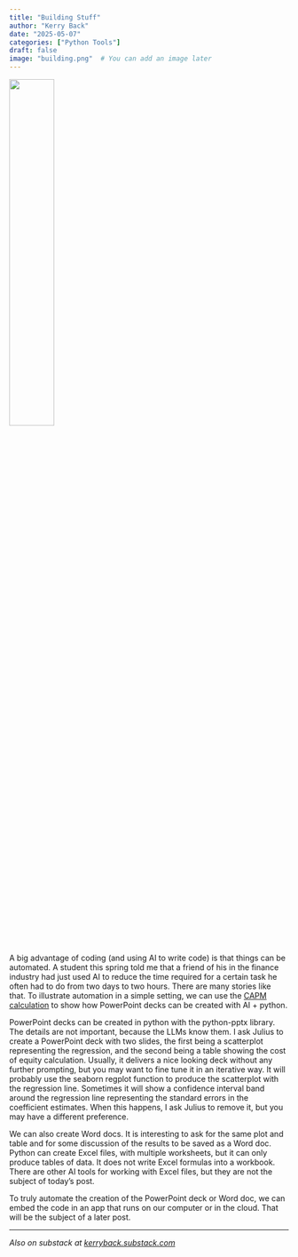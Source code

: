 ---
title: "Building Stuff"
author: "Kerry Back"
date: "2025-05-07"
categories: ["Python Tools"]
draft: false
image: "building.png"  # You can add an image later
---

![](building.png){width=40% fig-align="center"}

A big advantage of coding (and using AI to write code) is that things can be automated.  A student this spring told me that a friend of his in the finance industry had just used AI to reduce the time required for a certain task he often had to do from two days to two hours.  There are many stories like that.  To illustrate automation in a simple setting, we can use the [CAPM calculation](https://finance-with-ai.org/posts/04-capm) to show how PowerPoint decks can be created with AI + python.  

PowerPoint decks can be created in python with the python-pptx library.  The details are not important, because the LLMs know them.  I ask Julius to create a PowerPoint deck with two slides, the first being a scatterplot representing the regression, and the second being a table showing the cost of equity calculation.  Usually, it delivers a nice looking deck without any further prompting, but you may want to fine tune it in an iterative way.  It will probably use the seaborn regplot function to produce the scatterplot with the regression line.  Sometimes it will show a confidence interval band around the regression line representing the standard errors in the coefficient estimates.  When this happens, I ask Julius to remove it, but you may have a different preference.

We can also create Word docs.  It is interesting to ask for the same plot and table and for some discussion of the results to be saved as a Word doc.  Python can create Excel files, with multiple worksheets, but it can only produce tables of data.  It does not write Excel formulas into a workbook.  There are other AI tools for working with Excel files, but they are not the subject of today's post.  

To truly automate the creation of the PowerPoint deck or Word doc, we can embed the code in an app that runs on our computer or in the cloud.  That will be the subject of a later post.


---

*Also on substack at [kerryback.substack.com](https://kerryback.substack.com)*
